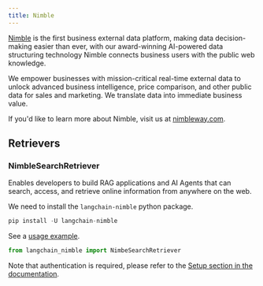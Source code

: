 ```yaml
---
title: Nimble
---
```


[Nimble](https://www.linkedin.com/company/nimbledata) is the first business external data platform, making data decision-making easier than ever, with our award-winning AI-powered data structuring technology Nimble connects business users with the public web knowledge.

We empower businesses with mission-critical real-time external data to unlock advanced business intelligence, price comparison, and other public data for sales and marketing. We translate data into immediate business value.

If you'd like to learn more about Nimble, visit us at [nimbleway.com](https://www.nimbleway.com/).

## Retrievers

### NimbleSearchRetriever

Enables developers to build RAG applications and AI Agents that can search, access, and retrieve online information from anywhere on the web.

We need to install the `langchain-nimble` python package.

```python
pip install -U langchain-nimble
```

See a [usage example](/oss/integrations/retrievers/nimble/).

```python
from langchain_nimble import NimbeSearchRetriever
```

Note that authentication is required, please refer to the [Setup section in the documentation](/oss/integrations/retrievers/nimble/#setup).
